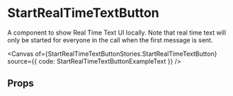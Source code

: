 
<Meta of={StartRealTimeTextButtonStories} />

# StartRealTimeTextButton

<SingleLineBetaBanner />

A component to show Real Time Text UI locally. Note that real time text will only be started for everyone in the call when the first message is sent.

<Canvas
  of={StartRealTimeTextButtonStories.StartRealTimeTextButton}
  source={{ code: StartRealTimeTextButtonExampleText }}
/>

## Props

<ArgTypes of={StartRealTimeTextButton} />
